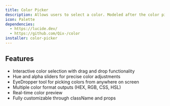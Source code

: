 ```yaml
---
title: Color Picker
description: Allows users to select a color. Modeled after the color picker in Figma.
icon: Palette
dependencies:
  - https://lucide.dev/
  - https://github.com/Qix-/color
installer: color-picker
---
```


## Features

- Interactive color selection with drag and drop functionality
- Hue and alpha sliders for precise color adjustments
- EyeDropper tool for picking colors from anywhere on screen
- Multiple color format outputs (HEX, RGB, CSS, HSL)
- Real-time color preview
- Fully customizable through className and props
